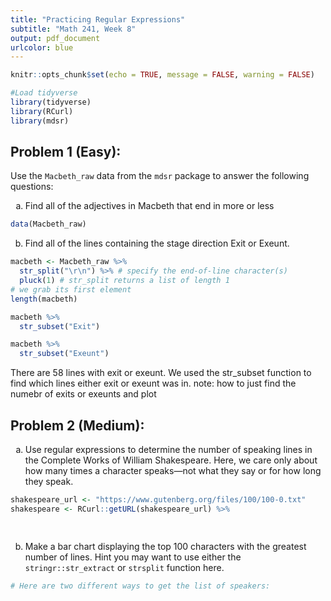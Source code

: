 ```yaml
---
title: "Practicing Regular Expressions"
subtitle: "Math 241, Week 8"
output: pdf_document
urlcolor: blue
---
```


```r
knitr::opts_chunk$set(echo = TRUE, message = FALSE, warning = FALSE)
```

```r
#Load tidyverse
library(tidyverse)
library(RCurl)
library(mdsr)
```


## Problem 1 (Easy): 

Use the `Macbeth_raw` data from the `mdsr` package to answer the following questions:

a. Find all of the adjectives in Macbeth that end in more or less


```r
data(Macbeth_raw)


```


b. Find all of the lines containing the stage direction Exit or Exeunt.

```r
macbeth <- Macbeth_raw %>%
  str_split("\r\n") %>% # specify the end-of-line character(s)
  pluck(1) # str_split returns a list of length 1
# we grab its first element
length(macbeth)
```

```r
macbeth %>% 
  str_subset("Exit")
```

```r
macbeth %>% 
  str_subset("Exeunt")
```

There are 58 lines with exit or exeunt. We used the str_subset function to find which lines either exit or exeunt was in. note: how to just find the numebr of exits or exeunts and plot

## Problem 2 (Medium): 

a. Use regular expressions to determine the number of speaking lines in the Complete Works of William Shakespeare. Here, we care only about how many times a character speaks—not what they say or for how long they
speak.

```r
shakespeare_url <- "https://www.gutenberg.org/files/100/100-0.txt"
shakespeare <- RCurl::getURL(shakespeare_url) %>%
  
```

```r

```

b. Make a bar chart displaying the top 100 characters with the greatest number of lines. Hint you may want to use either the `stringr::str_extract` or `strsplit` function here.

```r
# Here are two different ways to get the list of speakers:

```


